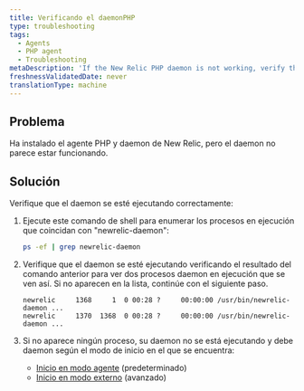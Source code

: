 ```yaml
---
title: Verificando el daemonPHP
type: troubleshooting
tags:
  - Agents
  - PHP agent
  - Troubleshooting
metaDescription: 'If the New Relic PHP daemon is not working, verify the daemon is running.'
freshnessValidatedDate: never
translationType: machine
---
```


## Problema

Ha instalado el agente PHP y daemon de New Relic, pero el daemon no parece estar funcionando.

## Solución

Verifique que el daemon se esté ejecutando correctamente:

1. Ejecute este comando de shell para enumerar los procesos en ejecución que coincidan con "newrelic-daemon":

   ```bash
   ps -ef | grep newrelic-daemon
   ```

2. Verifique que el daemon se esté ejecutando verificando el resultado del comando anterior para ver dos procesos daemon en ejecución que se ven así. Si no aparecen en la lista, continúe con el siguiente paso.

   ```console
   newrelic     1368     1  0 00:28 ?     00:00:00 /usr/bin/newrelic-daemon ...
   newrelic     1370  1368  0 00:28 ?     00:00:00 /usr/bin/newrelic-daemon ...
   ```

3. Si no aparece ningún proceso, su daemon no se está ejecutando y debe daemon según el modo de inicio en el que se encuentra:

   * [Inicio en modo agente](/docs/agents/php-agent/advanced-installation/starting-php-daemon-advanced#daemon-external) (predeterminado)
   * [Inicio en modo externo](/docs/agents/php-agent/advanced-installation/starting-php-daemon-advanced#daemon-autostart) (avanzado)